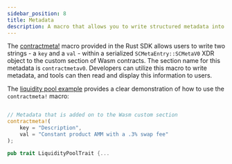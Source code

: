 ```yaml
---
sidebar_position: 8
title: Metadata
description: A macro that allows you to write structured metadata into the Wasm custom section.
---
```


The [contractmeta!] macro provided in the Rust SDK allows users to write two
strings - a `key` and a `val` - within a serialized `SCMetaEntry::SCMetaV0` XDR
object to the custom section of Wasm contracts. The section name for this
metadata is `contractmetav0`. Developers can utilize this macro to write
metadata, and tools can then read and display this information to users.

The [liquidity pool example] provides a clear demonstration of how to use the
`contractmeta!` macro:

```rust

// Metadata that is added on to the Wasm custom section
contractmeta!(
    key = "Description",
    val = "Constant product AMM with a .3% swap fee"
);

pub trait LiquidityPoolTrait {...
```

[contractmeta!]: https://docs.rs/soroban-sdk/0.8.4/soroban_sdk/macro.contractmeta.html
[liquidity pool example]: https://github.com/stellar/soroban-examples/blob/v0.9.2/liquidity_pool/src/lib.rs#L152-L155
